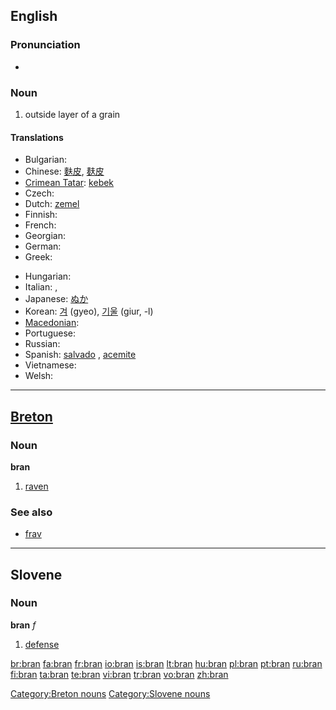 {{also|brân}}
==English==
{{wikipedia}}

===Pronunciation===
* {{rhymes|æn}}

===Noun===
{{en-noun|-}}

# outside layer of a grain

====Translations====
{{trans-top|outside layer of a grain}}
* Bulgarian: {{t|bg|трици|p|sc=Cyrl}}
* Chinese: [[麩皮]], [[麸皮]]
* [[Crimean Tatar]]: [[kebek]]
* Czech: {{t-|cs|otruby|f|p}}
* Dutch: [[zemel]] {{m}}
* Finnish: {{t+|fi|lese}}
* French: {{t+|fr|son|m}}
* Georgian: {{tø|ka|ქატო|tr=kʻato|sc=Geor}}
* German: {{t+|de|Kleie|f}}
* Greek: {{t+|el|πίτουρο|n|sc=Grek}}
{{trans-mid}}
* Hungarian: {{t+|hu|korpa}}
* Italian: {{t+|it|crusca|f}}, {{t-|it|semola|f}}
* Japanese: [[ぬか]]
* Korean: [[겨]] (gyeo), [[기울]] (giur, -l)
* [[Macedonian]]: {{t|mk|трица|f|tr=tríca|sc=Cyrl|xs=Macedonian}}
* Portuguese: {{t+|pt|farelo|m}}
* Russian: {{t|ru|отруби|f|p|tr=ótrubi|sc=Cyrl}}
* Spanish: [[salvado]] {{m}}, [[acemite]] {{italbrac|archaic}}
* Vietnamese: {{t+|vi|cám|xs=Vietnamese}}
* Welsh: {{t|cy|eisin|p|xs=Welsh}}
{{trans-bottom}}

----

==[[Breton]]==

===Noun===
'''bran''' {{m}}

# [[raven]]

===See also===
* [[frav]] {{m}}

[[Category:Breton nouns]]

----

==Slovene==

===Noun===
'''bran''' ''f''

# [[defense]]

[[Category:Slovene nouns]]

[[br:bran]]
[[fa:bran]]
[[fr:bran]]
[[io:bran]]
[[is:bran]]
[[lt:bran]]
[[hu:bran]]
[[pl:bran]]
[[pt:bran]]
[[ru:bran]]
[[fi:bran]]
[[ta:bran]]
[[te:bran]]
[[vi:bran]]
[[tr:bran]]
[[vo:bran]]
[[zh:bran]]
